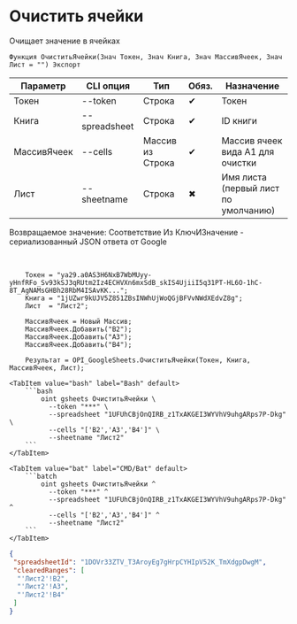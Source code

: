 ﻿---
sidebar_position: 2
description: Очистить ячейки и другие функции для работы с Google Sheets в Открытом пакете интеграций - бесплатной open-source библиотеке интеграций для 1С:Предприятие 8, OneScript и CLI
keywords: [1C, 1С, 1С:Предприятие, 1С:Предприятие 8.3, API, Интеграция, Сервисы, Обмен, OneScript, CLI, Google Sheets]
---


# Очистить ячейки
 Очищает значение в ячейках



`Функция ОчиститьЯчейки(Знач Токен, Знач Книга, Знач МассивЯчеек, Знач Лист = "") Экспорт`

  | Параметр | CLI опция | Тип | Обяз. | Назначение |
  |-|-|-|-|-|
  | Токен | --token | Строка | &#x2714; | Токен |
  | Книга | --spreadsheet | Строка | &#x2714; | ID книги |
  | МассивЯчеек | --cells | Массив из Строка | &#x2714; | Массив ячеек вида А1 для очистки |
  | Лист | --sheetname | Строка | &#x2716; | Имя листа (первый лист по умолчанию) |

  
  Возвращаемое значение:   Соответствие Из КлючИЗначение - сериализованный JSON ответа от Google

<br/>




```bsl title="Пример использования для 1С:Предприятие/OneScript"
    Токен = "ya29.a0AS3H6NxB7WbMUyy-yHnfRFo_Sv93kSJ3qRUtm2Iz4ECHVXn6mxSdB_skIS4UjiiI5q31PT-HL6O-1hC-8T_AgNAMsGHBh28RbM4ISAvKK...";
    Книга = "1jUZwr9kUJV5Z851ZBsINWhUjWoQGjBFVvNWdXEdvZ8g";
    Лист  = "Лист2";

    МассивЯчеек = Новый Массив;
    МассивЯчеек.Добавить("B2");
    МассивЯчеек.Добавить("A3");
    МассивЯчеек.Добавить("B4");

    Результат = OPI_GoogleSheets.ОчиститьЯчейки(Токен, Книга, МассивЯчеек, Лист);
```
    

 <Tabs>
  
    <TabItem value="bash" label="Bash" default>
        ```bash
            oint gsheets ОчиститьЯчейки \
              --token "***" \
              --spreadsheet "1UFUhCBjOnQIRB_z1TxAKGEI3WYVhV9uhgARps7P-Dkg" \
              --cells "['B2','A3','B4']" \
              --sheetname "Лист2"
        ```
    </TabItem>
  
    <TabItem value="bat" label="CMD/Bat" default>
        ```batch
            oint gsheets ОчиститьЯчейки ^
              --token "***" ^
              --spreadsheet "1UFUhCBjOnQIRB_z1TxAKGEI3WYVhV9uhgARps7P-Dkg" ^
              --cells "['B2','A3','B4']" ^
              --sheetname "Лист2"
        ```
    </TabItem>
</Tabs>


```json title="Результат"
{
 "spreadsheetId": "1DOVr33ZTV_T3AroyEg7gHrpCYHIpV52K_TmXdgpDwgM",
 "clearedRanges": [
  "'Лист2'!B2",
  "'Лист2'!A3",
  "'Лист2'!B4"
 ]
}
```
